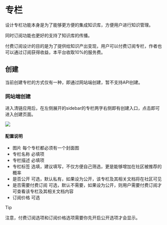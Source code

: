 # 专栏

设计专栏功能本身是为了能够更方便的集成知识库，方便用户进行知识管理。

同时订阅功能也更好的支持了知识库的传播。

付费订阅设计的目的是为了提供给知识产出变现，用户可以付费订阅专栏，作者也可以通过订阅获得收益，本平台收取10%的服务费。

## 创建

当前创建专栏的方式仅有一种，即通过网站端创建，暂不支持API创建。

### 网站端创建

进入清链应用后，在左侧展开的sidebar的专栏两字右侧即有创建入口，点击即可进入创建页面。

![](https://oss.link.qingyon.com/images/202503252054845.png)

#### 配置说明

- 图片 每个专栏都必须有一个封面图
- 专栏名称 必填项
- 专栏描述 必填项
- 专栏标签 选填，建议填写，不仅方便自己筛选，更是能够增加在社区被推荐的概率
- 是否公开 可选，默认私有，如果设为公开，该专栏及其相关文档将在社区可见
- 是否需要付费订阅 可选，默认不需要，如果设为公开，则用户需要付费订阅才可查看该专栏及其相关文档内容
- 订阅价格 可选

> [!TIP]
> 
> 注意，付费订阅选项和订阅价格选项需要你先开启公开选项才会显示。